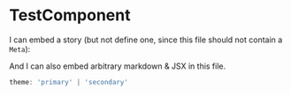 
<Meta title="Component/TestComponent" component={TestComponent} />

# TestComponent

I can embed a story (but not define one, since this file should not contain a `Meta`):

<Preview >
  <div>
    <TestComponent theme={'primary'}/>
  </div>
</Preview>


And I can also embed arbitrary markdown & JSX in this file.

<Preview >
  <div>
    <TestComponent theme={'secondary'}/>
  </div>
</Preview>

```javascript
theme: 'primary' | 'secondary'
```
